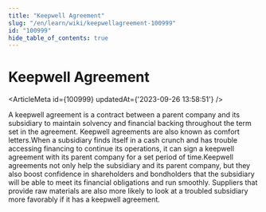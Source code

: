 ```yaml
---
title: "Keepwell Agreement"
slug: "/en/learn/wiki/keepwellagreement-100999"
id: "100999"
hide_table_of_contents: true
---
```



# Keepwell Agreement

<ArticleMeta id={100999} updatedAt={'2023-09-26 13:58:51'} />
<div className='border-solid border-b border-t-0 my-4 border-[var(--ifm-color-gray-300)]' />

A keepwell agreement is a contract between a parent company and its subsidiary to maintain solvency and financial backing throughout the term set in the agreement. Keepwell agreements are also known as comfort letters.When a subsidiary finds itself in a cash crunch and has trouble accessing financing to continue its operations, it can sign a keepwell agreement with its parent company for a set period of time.Keepwell agreements not only help the subsidiary and its parent company, but they also boost confidence in shareholders and bondholders that the subsidiary will be able to meet its financial obligations and run smoothly. Suppliers that provide raw materials are also more likely to look at a troubled subsidiary more favorably if it has a keepwell agreement.
